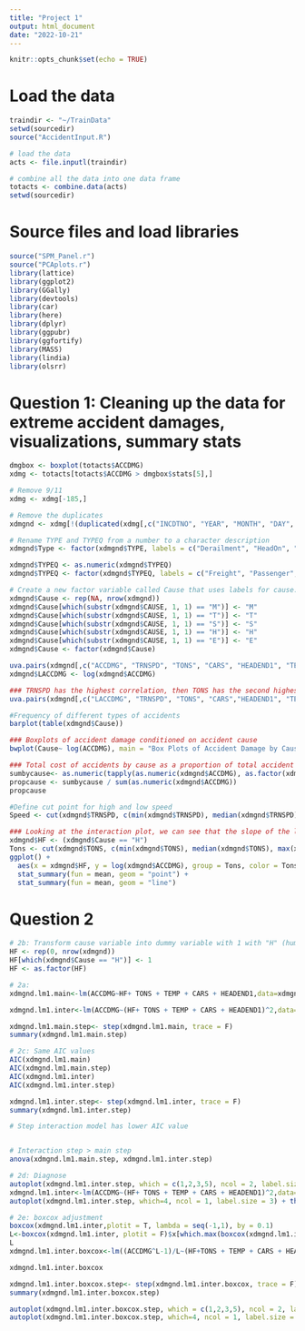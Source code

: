 ```yaml
---
title: "Project 1"
output: html_document
date: "2022-10-21"
---
```


```r
knitr::opts_chunk$set(echo = TRUE)
```

# Load the data
```r
traindir <- "~/TrainData"
setwd(sourcedir)
source("AccidentInput.R")

# load the data
acts <- file.inputl(traindir)

# combine all the data into one data frame
totacts <- combine.data(acts)
setwd(sourcedir)
```

# Source files and load libraries
```r
source("SPM_Panel.r")
source("PCAplots.r")
library(lattice)
library(ggplot2)
library(GGally)
library(devtools)
library(car)
library(here)
library(dplyr)
library(ggpubr)
library(ggfortify)
library(MASS)
library(lindia)
library(olsrr)
```

# Question 1: Cleaning up the data for extreme accident damages, visualizations, summary stats
```r
dmgbox <- boxplot(totacts$ACCDMG)
xdmg <- totacts[totacts$ACCDMG > dmgbox$stats[5],]

# Remove 9/11
xdmg <- xdmg[-185,]

# Remove the duplicates
xdmgnd <- xdmg[!(duplicated(xdmg[,c("INCDTNO", "YEAR", "MONTH", "DAY", "TIMEHR", "TIMEMIN")])),]

# Rename TYPE and TYPEQ from a number to a character description
xdmgnd$Type <- factor(xdmgnd$TYPE, labels = c("Derailment", "HeadOn", "Rearend", "Side", "Raking", "BrokenTrain", "Hwy-Rail", "GradeX", "Obstruction", "Explosive", "Fire","Other","SeeNarrative"))

xdmgnd$TYPEQ <- as.numeric(xdmgnd$TYPEQ)
xdmgnd$TYPEQ <- factor(xdmgnd$TYPEQ, labels = c("Freight", "Passenger", "Commuter", "Work",  "Single", "CutofCars", "Yard", "Light", "Maint"))#, "Spec"))

# Create a new factor variable called Cause that uses labels for cause.
xdmgnd$Cause <- rep(NA, nrow(xdmgnd))
xdmgnd$Cause[which(substr(xdmgnd$CAUSE, 1, 1) == "M")] <- "M"
xdmgnd$Cause[which(substr(xdmgnd$CAUSE, 1, 1) == "T")] <- "T"
xdmgnd$Cause[which(substr(xdmgnd$CAUSE, 1, 1) == "S")] <- "S"
xdmgnd$Cause[which(substr(xdmgnd$CAUSE, 1, 1) == "H")] <- "H"
xdmgnd$Cause[which(substr(xdmgnd$CAUSE, 1, 1) == "E")] <- "E"
xdmgnd$Cause <- factor(xdmgnd$Cause)

uva.pairs(xdmgnd[,c("ACCDMG", "TRNSPD", "TONS", "CARS", "HEADEND1", "TEMP")])
xdmgnd$LACCDMG <- log(xdmgnd$ACCDMG)

### TRNSPD has the highest correlation, then TONS has the second highest compared to ACCDMG
uva.pairs(xdmgnd[,c("LACCDMG", "TRNSPD", "TONS", "CARS","HEADEND1", "TEMP")])

#Frequency of different types of accidents
barplot(table(xdmgnd$Cause))

### Boxplots of accident damage conditioned on accident cause 
bwplot(Cause~ log(ACCDMG), main = "Box Plots of Accident Damage by Cause of Accident", xlab = "Damage ($)", ylab = "Accident Cause", data = xdmgnd)

### Total cost of accidents by cause as a proportion of total accident damage
sumbycause<- as.numeric(tapply(as.numeric(xdmgnd$ACCDMG), as.factor(xdmgnd$Cause), sum))
propcause <- sumbycause / sum(as.numeric(xdmgnd$ACCDMG))
propcause

#Define cut point for high and low speed
Speed <- cut(xdmgnd$TRNSPD, c(min(xdmgnd$TRNSPD), median(xdmgnd$TRNSPD),max(xdmgnd$TRNSPD)), include.lowest = T, labels = c("low speed", "high speed"))

### Looking at the interaction plot, we can see that the slope of the lines differ for high weight and low weight human factors causes. The intercept and slopes vary, suggesting there should be both an interaction and a main effects term in the model.
xdmgnd$HF <- (xdmgnd$Cause == "H")
Tons <- cut(xdmgnd$TONS, c(min(xdmgnd$TONS), median(xdmgnd$TONS), max(xdmgnd$TONS)), include.lowest = T, labels = c("low weight", "high weight"))
ggplot() +
  aes(x = xdmgnd$HF, y = log(xdmgnd$ACCDMG), group = Tons, color = Tons) +
  stat_summary(fun = mean, geom = "point") +
  stat_summary(fun = mean, geom = "line")

```


# Question 2
```r
# 2b: Transform cause variable into dummy variable with 1 with "H" (human factors) and 0 with all the other causes
HF <- rep(0, nrow(xdmgnd))
HF[which(xdmgnd$Cause == "H")] <- 1
HF <- as.factor(HF)

# 2a: 
xdmgnd.lm1.main<-lm(ACCDMG~HF+ TONS + TEMP + CARS + HEADEND1,data=xdmgnd)

xdmgnd.lm1.inter<-lm(ACCDMG~(HF+ TONS + TEMP + CARS + HEADEND1)^2,data=xdmgnd)

xdmgnd.lm1.main.step<- step(xdmgnd.lm1.main, trace = F)
summary(xdmgnd.lm1.main.step)

# 2c: Same AIC values
AIC(xdmgnd.lm1.main)
AIC(xdmgnd.lm1.main.step)
AIC(xdmgnd.lm1.inter)
AIC(xdmgnd.lm1.inter.step)

xdmgnd.lm1.inter.step<- step(xdmgnd.lm1.inter, trace = F)
summary(xdmgnd.lm1.inter.step)

# Step interaction model has lower AIC value


# Interaction step > main step
anova(xdmgnd.lm1.main.step, xdmgnd.lm1.inter.step)

# 2d: Diagnose
autoplot(xdmgnd.lm1.inter.step, which = c(1,2,3,5), ncol = 2, label.size = 3) + theme_bw()
xdmgnd.lm1.inter<-lm(ACCDMG~(HF+ TONS + TEMP + CARS + HEADEND1)^2,data=xdmgnd)
autoplot(xdmgnd.lm1.inter.step, which=4, ncol = 1, label.size = 3) + theme_bw() #Cook's distance

# 2e: boxcox adjustment
boxcox(xdmgnd.lm1.inter,plotit = T, lambda = seq(-1,1), by = 0.1)
L<-boxcox(xdmgnd.lm1.inter, plotit = F)$x[which.max(boxcox(xdmgnd.lm1.inter, plotit = F)$y)] 
L
xdmgnd.lm1.inter.boxcox<-lm((ACCDMG^L-1)/L~(HF+TONS + TEMP + CARS + HEADEND1)^2,data=xdmgnd)

xdmgnd.lm1.inter.boxcox

xdmgnd.lm1.inter.boxcox.step<- step(xdmgnd.lm1.inter.boxcox, trace = F)
summary(xdmgnd.lm1.inter.boxcox.step)

autoplot(xdmgnd.lm1.inter.boxcox.step, which = c(1,2,3,5), ncol = 2, label.size = 3) + theme_bw()
autoplot(xdmgnd.lm1.inter.boxcox.step, which=4, ncol = 1, label.size = 3) + theme_bw() #Cook's distance
```

